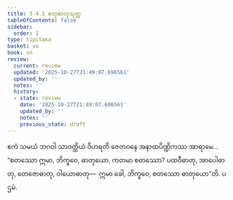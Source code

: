 ```yaml
---
title: 3.4.1 စတုဓာတုသုတ္တ
tableOfContents: false
sidebar:
  order: 1
type: tipitaka
basket: su
book: sn
review:
  current: review
  updated: '2025-10-27T21:49:07.696561'
  updated_by: ''
  notes: ''
  history:
  - state: review
    date: '2025-10-27T21:49:07.696561'
    updated_by: ''
    notes: ''
    previous_state: draft
---
```



<ReviewStatus review={frontmatter.review} showDetails={true} />

<HypothesisAnnotation frontmatter={frontmatter} />

<DynamicBreadcrumb />

<Division number="114" book="sn" e="ch" v="18" p="297">

<Paragraph number="787" book="sn">
ဧကံ သမယံ ဘဂဝါ သာဝတ္ထိယံ ဝိဟရတိ ဇေတဝနေ အနာထပိဏ္ဍိကဿ အာရာမေ…  “စတဿော ဣမာ, ဘိက္ခဝေ, ဓာတုယော. ကတမာ စတဿော? ပထဝီဓာတု, အာပေါဓာတု, တေဇောဓာတု, ဝါယောဓာတု—  ဣမာ ခေါ, ဘိက္ခဝေ, စတဿော ဓာတုယော”တိ.

</Paragraph>
</Division>

<Paragraph number="788" type="center" book="sn">
ပဌမံ.
</Paragraph>